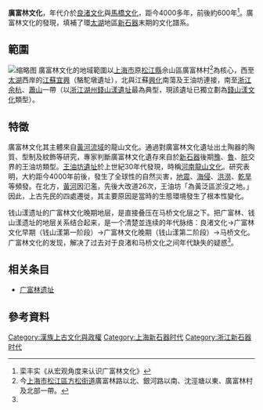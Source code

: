 {{Infobox archaeological culture
|name        = 廣富林文化
|map         = 
|mapalt      = 
|altnames    =
|horizon     =
|region      = [[扬州_(九州)|扬州]]
|period      = 中國[[新石器时代|新石器时代]]
|dates       = 前2500年 – 前1900年
|typesite    = 
|majorsites  = 上海市[[广富林遗址|广富林遗址]]
|extra       = 
|precededby  = 
|followedby  = [[馬橋文化|馬橋文化]]
|module = 
}}
'''廣富林文化'''，年代介於[[良渚文化|良渚文化]]與[[馬橋文化|馬橋文化]]，距今4000多年，前後約600年<ref name=栾丰实>栾丰实《从宏观角度来认识广富林文化》</ref>。廣富林文化的發現，填補了環[[太湖|太湖]]地區[[新石器|新石器]]末期的文化譜系。

== 範圍 ==
[[File:Guangfulin_Site.JPG|缩略图]]
廣富林文化的地域範圍以[[上海市|上海市]]原[[松江縣|松江縣]]佘山區廣富林村<ref>今[[上海市|上海市]][[松江區|松江區]][[方松街道|方松街道]]廣富林路以北、銀河路以南、沈涇塘以東、廣富林村及北部一帶。</ref>為核心，西至[[太湖|太湖]]西岸的[[江蘇|江蘇]][[宜興|宜興]]（駱駝墩遺址），北與江蘇[[兴化县_(江苏)|興化]]南蕩及王油坊連接，南至[[浙江|浙江]][[余杭|余杭]]、[[蕭山|蕭山]]一帶（以[[浙江|浙江]][[湖州|湖州]][[錢山漾遺址|錢山漾遺址]]最為典型，現該遺址已獨立劃為[[錢山漾文化|錢山漾文化]]類型）。

== 特徵 ==
廣富林文化其主體來自[[黃河流域|黃河流域]]的龍山文化。通過對廣富林文化遺址出土陶器的陶質、型制及紋飾等研究，專家判斷廣富林文化遺存來自於[[新石器|新石器]]後期[[豫|豫]]、[[魯|魯]]、[[皖|皖]]交界的王油坊類型。[[王油坊遺址|王油坊遺址]]於上世紀30年代發現，時稱[[河南|河南]][[龍山文化|龍山文化]]。研究表明，大約距今4000年前後，發生了全球性的自然災害，[[地震|地震]]、[[海侵|海侵]]、[[洪澇|洪澇]]、[[乾旱|乾旱]]等頻發。在北方，[[黃河|黃河]]因氾濫，先後大改道26次，王油坊「為黃泛區淤沒之地。」因此，上古先民的四處遷徙，其主要原因是當時的生態環境發生了根本性變化。

钱山漾遗址的广富林文化晚期地层，是直接叠压在马桥文化层之下。把广富林、钱山漾遗址的地层关系结合起来，是一个清楚並连续的年代脉络：良渚文化→广富林文化早期（钱山漾第一阶段）→广富林文化晚期（钱山漾第二阶段）→马桥文化。广富林文化的发现，解决了过去对于良渚和马桥文化之间年代缺失的疑惑<ref name=栾丰实 />。

== 相关条目 ==	
*[[广富林遗址|广富林遗址]]

== 參考資料 ==
{{Reflist}}

{{中国新石器时代文化}}
[[Category:漢族上古文化與政權|Category:漢族上古文化與政權]]
[[Category:上海新石器时代|Category:上海新石器时代]]
[[Category:浙江新石器时代|Category:浙江新石器时代]]
